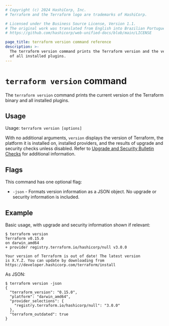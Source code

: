 ```yaml
---
# Copyright (c) 2024 HashiCorp, Inc.
# Terraform and the Terraform logo are trademarks of HashiCorp.

# Licensed under the Business Source License, Version 1.1.
# The original work was translated from English into Brazilian Portuguese.
# https://github.com/hashicorp/web-unified-docs/blob/main/LICENSE

page_title: terraform version command reference
description: >-
  The terraform version command prints the Terraform version and the version
  of all installed plugins.
---
```


# `terraform version` command

The `terraform version` command prints the current version of the Terraform binary and all
installed plugins.

## Usage

Usage: `terraform version [options]`

With no additional arguments, `version` displays the version of Terraform,
the platform it is installed on, installed providers, and the results of upgrade
and security checks unless disabled. Refer to [Upgrade and Security Bulletin Checks](/terraform/cli/commands#upgrade-and-security-bulletin-checks) for additional information.

## Flags

This command has one optional flag:

* `-json` - Formats version information as a JSON object. No upgrade or security information is included.

## Example

Basic usage, with upgrade and security information shown if relevant:

```shellsession
$ terraform version
Terraform v0.15.0
on darwin_amd64
+ provider registry.terraform.io/hashicorp/null v3.0.0

Your version of Terraform is out of date! The latest version
is X.Y.Z. You can update by downloading from https://developer.hashicorp.com/terraform/install
```

As JSON:

```shellsession
$ terraform version -json
{
  "terraform_version": "0.15.0",
  "platform": "darwin_amd64",
  "provider_selections": {
    "registry.terraform.io/hashicorp/null": "3.0.0"
  },
  "terraform_outdated": true
}
```

